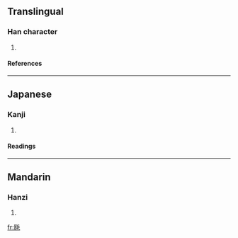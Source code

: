 ==Translingual==
===Han character===
{{Han char|rn=82|rad=毛|as=06|sn=10|four=1241<sub>4</sub>|canj=尸十竹手山 (SJHQU)}}
# {{defn|Han|sort=毛06}}
====References====
{{Han ref|kx=0592.410|dkj=16818|dj=0985.100|hdz=31997.010|uh=6BE6|ud=27622|bh=D1FD|bd=53757}}

----
==Japanese==
===Kanji===
{{ja-kanji|grade=|rs=毛06}}
# {{defn|Japanese}} 
====Readings====
{{ja-readings|on=[[じ]] (ji), [[に]] (ni)|kun=[[けかざり]] (kekazari)}}

----
==Mandarin==
===Hanzi===
{{cmn-hanzi|pin=[[èr]] (er4)|wg=erh<sup>4</sup>}}
# {{defn|Mandarin}}

[[fr:毦]]
